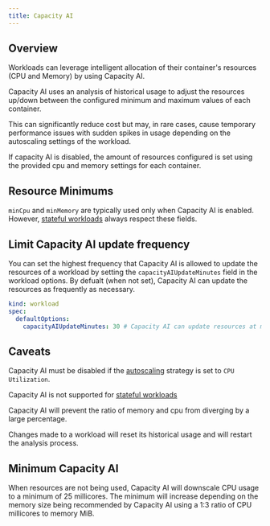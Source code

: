 ```yaml
---
title: Capacity AI
---
```


## Overview

Workloads can leverage intelligent allocation of their container's resources (CPU and Memory) by using Capacity AI.

Capacity AI uses an analysis of historical usage to adjust the resources up/down between the configured minimum and maximum values of each container.

This can significantly reduce cost but may, in rare cases, cause temporary performance issues with sudden spikes in usage depending on the autoscaling settings of the workload.

If capacity AI is disabled, the amount of resources configured is set using the provided cpu and memory settings for each container.

## Resource Minimums

`minCpu` and `minMemory` are typically used only when Capacity AI is enabled. However, [stateful workloads](/reference/workload/types#stateful) always respect these fields.

## Limit Capacity AI update frequency

You can set the highest frequency that Capacity AI is allowed to update the resources of a workload by setting the `capacityAIUpdateMinutes` field in the workload options.
By defualt (when not set), Capacity AI can update the resources as frequently as necessary.

```yaml YAML
kind: workload
spec:
  defaultOptions:
    capacityAIUpdateMinutes: 30 # Capacity AI can update resources at most once every 30 minutes
```

## Caveats

Capacity AI must be disabled if the [autoscaling](/reference/workload/autoscaling) strategy is set to `CPU Utilization`.

Capacity AI is not supported for [stateful workloads](/reference/workload/types#stateful)

<Info>

Capacity AI will prevent the ratio of memory and cpu from diverging by a large percentage.

</Info>

<Note>Changes made to a workload will reset its historical usage and will restart the analysis process.</Note>

## Minimum Capacity AI

When resources are not being used, Capacity AI will downscale CPU usage to a minimum of 25 millicores. The minimum will increase depending on the memory size being recommended by Capacity AI using a 1:3 ratio of CPU millicores to memory MiB.
